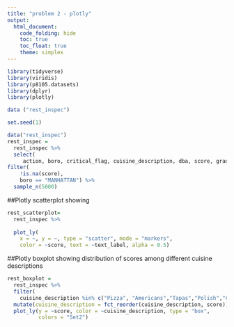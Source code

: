 ```yaml
---
title: "problem 2 - plotly"
output: 
  html_document:
    code_folding: hide
    toc: true
    toc_float: true
    theme: simplex
---
```




```r
library(tidyverse)
library(viridis)
library(p8105.datasets)
library(dplyr)
library(plotly)
```

```r
data ("rest_inspec")
```

```r
set.seed(1)

data("rest_inspec") 
rest_inspec = 
  rest_inspec %>%
  select(
     action, boro, critical_flag, cuisine_description, dba, score, grade) %>%
filter(
    !is.na(score), 
    boro == "MANHATTAN") %>%
  sample_n(5000)
```

##Plotly scatterplot showing 
```r
rest_scatterplot=
  rest_inspec %>%
  
  plot_ly(
    x = ~, y = ~, type = "scatter", mode = "markers",
    color = ~score, text = ~text_label, alpha = 0.5)
```

##Plotly boxplot showing distribution of scores among different cuisine descriptions 

```r
rest_boxplot =
  rest_inspec %>% 
  filter(
    cuisine_description %in% c("Pizza", "Americans","Tapas","Polish","Chinese","Irish")) %>%
  mutate(cuisine_description = fct_reorder(cuisine_description, score)) %>% 
  plot_ly(y = ~score, color = ~cuisine_description, type = "box",
          colors = "Set2")
```

